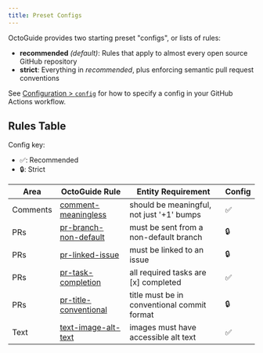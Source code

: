 ```yaml
---
title: Preset Configs
---
```


OctoGuide provides two starting preset "configs", or lists of rules:

- **recommended** _(default)_: Rules that apply to almost every open source GitHub repository
- **strict**: Everything in _recommended_, plus enforcing semantic pull request conventions

See [Configuration > `config`](./get-started#configuration) for how to specify a config in your GitHub Actions workflow.

## Rules Table

Config key:

- ✅: Recommended
- 🔒: Strict

| Area     | OctoGuide Rule                                         | Entity Requirement                          | Config |
| -------- | ------------------------------------------------------ | ------------------------------------------- | ------ |
| Comments | [comment-meaningless](./rules/comment-meaningless)     | should be meaningful, not just '+1' bumps   | ✅     |
| PRs      | [pr-branch-non-default](./rules/pr-branch-non-default) | must be sent from a non-default branch      | 🔒     |
| PRs      | [pr-linked-issue](./rules/pr-linked-issue)             | must be linked to an issue                  | 🔒     |
| PRs      | [pr-task-completion](./rules/pr-task-completion)       | all required tasks are [x] completed        | ✅     |
| PRs      | [pr-title-conventional](./rules/pr-title-conventional) | title must be in conventional commit format | 🔒     |
| Text     | [text-image-alt-text](./rules/text-image-alt-text)     | images must have accessible alt text        | ✅     |
